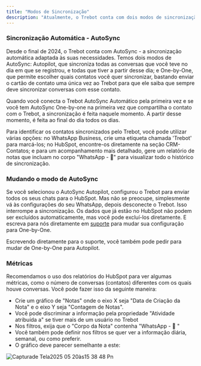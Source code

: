 ```yaml
---
title: "Modos de Sincronização"
description: "Atualmente, o Trebot conta com dois modos de sincronização de conversas: AutoPilot e One-by-One."
---
```


### Sincronização Automática - AutoSync

Desde o final de 2024, o Trebot conta com AutoSync - a sincronização automática adaptada às suas necessidades. Temos dois modos de AutoSync: Autopilot, que sincroniza todas as conversas que você teve no dia em que se registrou, e todas que tiver a partir desse dia; e One-by-One, que permite escolher quais contatos você quer sincronizar, bastando enviar o cartão de contato uma única vez ao Trebot para que ele saiba que sempre deve sincronizar conversas com esse contato.

Quando você conecta o Trebot AutoSync Automático pela primeira vez e se você tem AutoSync One-by-one na primeira vez que compartilha o contato com o Trebot, a sincronização é feita naquele momento. A partir desse momento, é feita ao final do dia todos os dias.

Para identificar os contatos sincronizados pelo Trebot, você pode utilizar várias opções: no WhatsApp Business, crie uma etiqueta chamada 'Trebot' para marcá-los; no HubSpot, encontre-os diretamente na seção CRM-Contatos; e para um acompanhamento mais detalhado, gere um relatório de notas que incluam no corpo "WhatsApp - 📆" para visualizar todo o histórico de sincronização.

### Mudando o modo de AutoSync

Se você selecionou o AutoSync Autopilot, configurou o Trebot para enviar todos os seus chats para o HubSpot. Mas não se preocupe, simplesmente vá às configurações do seu WhatsApp, depois desconecte o Trebot. Isso interrompe a sincronização. Os dados que já estão no HubSpot não podem ser excluídos automaticamente, mas você pode excluí-los diretamente. E escreva para nós diretamente em [suporte](https://support-treble.atlassian.net/servicedesk/customer/portal/1/group/16/create/298) para mudar sua configuração para One-by-One.

Escrevendo diretamente para o suporte, você também pode pedir para mudar de One-by-One para Autopilot.

### Métricas

Recomendamos o uso dos relatórios do HubSpot para ver algumas métricas, como o número de conversas (contatos) diferentes com os quais houve conversas. Você pode fazer isso da seguinte maneira:

- Crie um gráfico de "Notas" onde o eixo X seja "Data de Criação da Nota" e o eixo Y seja "Contagem de Notas".
- Você pode discriminar a informação pela propriedade "Atividade atribuída a" se tiver mais de um usuário no Trebot
- Nos filtros, exija que o "Corpo da Nota" contenha "WhatsApp - 📆 "
- Você também pode definir nos filtros se quer ver a informação diária, semanal, ou como preferir.
- O gráfico deve parecer semelhante a este:

![Capturade Tela2025 05 20às15 38 48 Pn](/images/CapturadeTela2025-05-20às15.38.48.png) 
